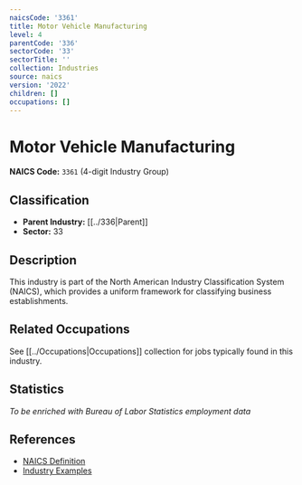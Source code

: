 ```yaml
---
naicsCode: '3361'
title: Motor Vehicle Manufacturing
level: 4
parentCode: '336'
sectorCode: '33'
sectorTitle: ''
collection: Industries
source: naics
version: '2022'
children: []
occupations: []
---
```

# Motor Vehicle Manufacturing

**NAICS Code:** `3361` (4-digit Industry Group)

## Classification

- **Parent Industry:** [[../336|Parent]]
- **Sector:** 33

## Description

This industry is part of the North American Industry Classification System (NAICS), which provides a uniform framework for classifying business establishments.

## Related Occupations

See [[../Occupations|Occupations]] collection for jobs typically found in this industry.

## Statistics

*To be enriched with Bureau of Labor Statistics employment data*

## References

- [NAICS Definition](https://www.census.gov/naics/)
- [Industry Examples](https://www.census.gov/naics/2022NAICS/)
